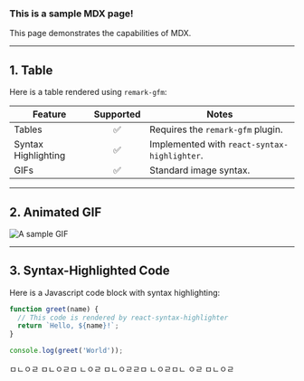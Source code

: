 
### This is a sample MDX page!

This page demonstrates the capabilities of MDX.

---

## 1. Table

Here is a table rendered using `remark-gfm`:

| Feature         | Supported | Notes                                     |
| --------------- | :-------: | ----------------------------------------- |
| Tables          |    ✅     | Requires the `remark-gfm` plugin.         |
| Syntax Highlighting |    ✅     | Implemented with `react-syntax-highlighter`. |
| GIFs            |    ✅     | Standard image syntax.                    |

---

## 2. Animated GIF

![A sample GIF](https://media.giphy.com/media/v1.Y2lkPTc5MGI3NjExZzBsc2I3eXNnbWN6b2hid2NqYjVzcjNhenU2dG5oZTV3c2J0b3A0eCZlcD12MV9pbnRlcm5hbF9naWZfYnlfaWQmY3Q9Zw/26tn33aiTi1jkl6H6/giphy.gif)

---

## 3. Syntax-Highlighted Code

Here is a Javascript code block with syntax highlighting:

```javascript
function greet(name) {
  // This code is rendered by react-syntax-highlighter
  return `Hello, ${name}!`;
}

console.log(greet('World'));
```


ㅁㄴㅇㄹ
ㅁㄴㅇㄹㅁ
ㄴㅇㄹ
ㅁㄴㅇㄹㄹㅁ
ㄴㅇㄹㅁㄴ
ㅇㄹ
ㅁㄴㅇㄹ
